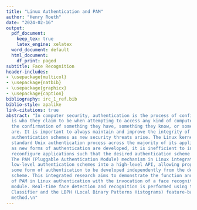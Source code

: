 ```yaml
---
title: "Linux Authentication and PAM"
author: "Henry Roeth"
date: "2024-02-16"
output:
  pdf_document:
    keep_tex: true
    latex_engine: xelatex
  word_document: default
  html_document:
    df_print: paged
subtitle: Face Recognition
header-includes:
- \usepackage{multicol}
- \usepackage{natbib}
- \usepackage{graphicx}
- \usepackage{caption}
bibliography: irc_1_ref.bib
biblio-style: apalike
link-citations: true
abstract: "In computer security, authentication is the process of confirming someone
  is who they claim to be when attempting to access any kind of computer system through
  the confirmation of something they have, something they know, or something they
  are. It is important to always maintain and improve the integrity of computer systems’
  authentication schemes as new security threats arise. The Linux kernel invokes the
  standard Unix authentication process across the majority of its applications. However,
  as new forms of authentication are developed, it is inefficient to individually
  reconfigure applications such that the desired authentication scheme is incorporated.
  The PAM (Pluggable Authentication Module) mechanism in Linux integrates various
  low-level authentication schemes into a high-level API, allowing programs that require
  some form of authentication to be developed independently from the desired authentication
  scheme. This integrated research aims to demonstrate the function and importance
  of PAM in Linux authentication with the invocation of a face recognition PAM security
  module. Real-time face detection and recognition is performed using the Haar Cascade
  Classifier and the LBPH (Local Binary Patterns Histograms) feature-based face recognition
  method.\n"
---
```


\begin{multicols}{2}

\section{Introduction}
The Linux kernel invokes the standard Unix authentication process across most of its applications (e.g., common-auth, sshd, su, and sudo). When developers are creating and updating applications, it would prove quite inefficient to individually reconfigure application logic such that it aligns with the newly desired authentication scheme. This would mean restructuring code and requiring other dependencies. With this in mind, developers need a way to invoke authentication schemes independently from applications, allowing for a more modular approach. This enables programs to run separately. Much like it's father kernel (Unix) the Linux kernel invokes these modular authentication schemes via the PAM (Pluggable Authentication Module) mechanism. One might think of this as a multitool. Just as a multitool can have different tools for various purposes like cutting, screwing, or opening, PAM provides different authentication methods for Linux. Depending on what you need to authenticate—be it through passwords, biometrics, or other means—you can plug in the appropriate tool/module into PAM to handle the authentication process effectively. This integrated research aims to display this function with the creation of a modular authentication scheme—face recognition.

\section{Overview of Linux Authentication}
Linux authentication involves several components. Centrally are the /etc/passwd and /etc/shadow files. In `/etc/passwd`, user account information such as usernames, user IDs, group IDs, and home directories are stored. The tangible passwords are more securely stored in `/etc/shadow`. It is here where there are hashed passwords and other security-related information. Each line in `/etc/shadow` represents a user account and includes uniquely populated fields like usernames, encrypted passwords, password aging and expiration details, and account lockout information. When any user attempts to login to the machine, the system hashes the entered password using the same algorithm as the one stored in /etc/shadow. If the hashed passwords match, access is granted to the user. More specifically, hashing involves the conversion of a password into a fixed-length string of characters using a cryptographic hash function. This process is irreversible, meaning the original password cannot be easily derived from the hash. Another additional measure of security that is implemented in the hashing process is salting. Salting is where a random value (a salt) is added to the password before hashing. This prevents attackers from using precomputed hash tables, also known as rainbow tables, to crack passwords. These unique fields in the /etc/shadow file are separated by colons, with each field serving a specific purpose. These fields may typically include the username, the hashed password, the last password date, the minimum and maximum password age, the password warning period, the password inactivity period, the account expiration date, and the account expiration date warning. To summarize, the integrity of the Linux authentication process relies on secure data storage of hashed passwords, salting for additional security, and an automated management system of user account information. As this relates to PAM, the invoked module (found in the directory /lib/*/security) is the primary logic to which the input password is hashed and compared to the corresponding hash in the /etc/shadow file; it is then followed by either a success or failure being return to the PAM mechanism.

\section{Hashing}
Hashing plays a pivotal role in Linux authentication mechanisms, safeguarding user credentials stored on the system. In Linux, password hashes are typically generated using cryptographic hash functions such as SHA-256 or SHA-512. When a user sets or updates their password, the system computes the hash of the password and stores it in the system's password file (`/etc/shadow`). When a user attempts to log in, the system hashes the provided password using the same algorithm and compares it with the stored hash in the password file. If the hashes match, access is granted. Otherwise, access is denied. This process ensures that even if an attacker gains access to the password file, obtaining the original passwords is exceedingly difficult due to the one-way nature of cryptographic hashing. According to \cite{doe2020survey}, hash functions are crucial for data integrity verification in authentication systems, emphasizing properties like collision resistance, which are essential for robust security implementations.

\section{Salts}
Salts are key in enhancing the security of password storage in Linux. When a user sets or changes their password, a random salt is generated and combined with the password before hashing. This salt is then stored alongside the hashed password in the system's password file. The purpose of the salt is to prevent attackers from using precomputed hash tables, such as rainbow tables, to quickly determine the original password from its hash. By adding a unique salt to each password before hashing, even if two users have the same password, their hashed values will be different due to the different salts used. Consequently, rainbow table attacks become impractical, as attackers would need to generate a new table for each unique salt value. This significantly increases the complexity and time required for password cracking attempts. Salting effectively mitigates various password-based attacks, thereby strengthening the overall security of the Linux authentication system (\cite{smith2021importance}).

\end{multicols}

\begin{figure}[htbp]
  \centering
  \includegraphics[width=0.4\linewidth]{images/salting.png}
  \caption{Linux Salting Process}
\end{figure}

\begin{multicols}{2}

\section{PAM Configuration}
Pluggable Authentication Modules (PAM) constitute a critical component of Linux systems, providing a flexible framework for authentication management. PAM enables system administrators to configure authentication policies independently of the applications requiring authentication, thus promoting modularity and security. Central to PAM's functionality are its configuration files located in `/etc/pam.d/`, which define the authentication rules for specific services or applications. These configuration files specify the modules to be invoked during authentication, such as password verification, account validation, and session management. Each module performs a specific authentication task, allowing administrators to tailor authentication mechanisms according to their security requirements. PAM modules can employ various authentication methods, including traditional password-based authentication, token-based authentication, biometric authentication, and multi-factor authentication. Additionally, PAM's modular design allows for the inclusion of custom authentication modules located in `/lib/*/security`, enabling further customization and integration with external authentication services, such as LDAP or Kerberos. This flexibility, coupled with PAM's extensibility, makes it a cornerstone of Linux security, facilitating robust authentication mechanisms that can adapt to diverse system architectures and security policies (\cite{jones2022importance}). 

\end{multicols}

\begin{figure}[htbp]
  \centering
  \includegraphics[width=0.4\linewidth]{images/pam_configuration.png}
  \caption{PAM System Framework}
\end{figure}

\begin{multicols}{2}

\section{Biometrics}
Biometrics, a field at the intersection of computer science and biology, offers innovative solutions for identity verification and access control. It involves the measurement and analysis of unique physical or behavioral characteristics to establish an individual's identity. Unlike traditional authentication methods like passwords or tokens, which can be lost, stolen, or forgotten, biometric traits are inherently linked to a person and are difficult to replicate. Biometric systems typically capture data from various sources, including fingerprints, iris patterns, facial features, voice patterns, and even behavioral traits like gait or typing patterns. These biometric data are then processed and converted into mathematical representations, often referred to as templates or biometric signatures. During authentication, a user's biometric data is captured and compared against the stored template in a database. If the biometric features match within an acceptable threshold, access is granted. The use of biometrics offers several advantages, including increased security, convenience, and resistance to fraud. However, challenges such as privacy concerns, accuracy, and susceptibility to spoofing techniques remain significant areas of research and development in the field. Nonetheless, with advancements in technology and algorithms, biometrics continues to gain traction in various domains, including law enforcement, border control, banking, and mobile devices (\cite{wang2023introduction}).

\section{Machine Learning}

Machine learning, a subset of artificial intelligence, has revolutionized various fields by enabling systems to learn from data and make predictions or decisions without explicit programming. In the context of face recognition, machine learning algorithms play a pivotal role in extracting meaningful features from facial images and identifying patterns that distinguish one individual from another. These algorithms can be trained on vast datasets of labeled facial images, learning to recognize unique facial characteristics such as the arrangement of eyes, nose, and mouth, as well as more subtle cues like skin texture and facial expressions. Convolutional Neural Networks (CNNs) are particularly effective for face recognition tasks, leveraging hierarchical layers to automatically learn relevant features at different levels of abstraction. Additionally, techniques like transfer learning allow pre-trained models to be fine-tuned on specific face recognition tasks, enhancing performance even with limited training data. Despite the remarkable progress in face recognition enabled by machine learning, challenges such as robustness to variations in pose, illumination, and occlusion persist, driving ongoing research efforts to develop more accurate and reliable face recognition systems (\cite{schwarz2021machine}). Furthermore, within the realm of face recognition, one prominent method that leverages machine learning techniques is Local Binary Pattern Histograms (LBPH). LBPH is a texture-based approach that captures local patterns in an image and constructs histograms of these patterns to represent the image's texture. This method has gained popularity for its simplicity, computational efficiency, and effectiveness, particularly in scenarios with limited training data or computational resources. By incorporating machine learning principles, LBPH algorithms can adapt and learn discriminative patterns from facial images, contributing to the advancement of robust and accurate face recognition systems.

\section{Haar Cascade Classifier}
The Haar Cascade Classifier is a widely used object detection algorithm in computer vision, particularly in tasks such as face detection. Developed by Viola and Jones in 2001, this method utilizes a set of simple rectangular features called Haar-like features, which are extracted from image windows at different scales and positions. These features are then fed into a cascade of classifiers, each of which efficiently distinguishes between regions of an image that likely contain the object of interest and those that do not. The cascade structure allows for fast rejection of non-object regions, enabling real-time processing of images or video streams. While originally introduced for face detection, the Haar Cascade Classifier has since been applied to various object detection tasks, demonstrating its versatility and effectiveness in detecting objects in complex scenes (\cite{viola2004robust}).

\end{multicols}

\begin{figure}[htbp]
  \centering
  \includegraphics[width=0.4\linewidth]{images/haar_features.png}
  \caption{Haar-Like Features}
\end{figure}

\begin{figure}[htbp]
  \centering
  \includegraphics[width=0.4\linewidth]{images/haar_features_1.png}
  \caption{Application of Haar-Like Features}
\end{figure}

\begin{multicols}{2}

\section{Local Binary Pattern Historgrams}
Local Binary Patterns (LBPH) remains a stalwart in face recognition, esteemed for its robustness and adaptability to diverse conditions. This method dissects facial images into local neighborhoods, each representing a distinct region of interest. LBPH meticulously examines texture information encoded in pixel intensity values. Its process involves assessing the relationship between the central pixel and its surrounding neighbors, encapsulated within a circular neighborhood. Herein lies LBPH's efficacy: binary encoding of this relationship. For each pixel, LBPH determines whether its intensity surpasses or falls short of its neighbors'. Pixels with higher intensities receive a binary value of 1; otherwise, they receive 0. This binary representation, akin to a digital fingerprint, captures intricate texture details intrinsic to the facial region. By traversing the entire image and repeating this process for every pixel, LBPH assembles a comprehensive mosaic of texture patterns, each encoded into a binary string. These strings, emblematic of the texture variations within each neighborhood, are transformed into decimal values. LBPH distills these values into histograms, encapsulating texture within each neighborhood. Subsequently, these histograms, akin to miniature texture portraits, are concatenated into a feature vector, emblematic of the entire facial image. LBPH transcends limitations of traditional face recognition techniques, surmounting challenges posed by illumination variations, pose changes, and facial expressions (\cite{ahonen2004}; \cite{tan2007}). Thus, LBPH emerges as an efficient method in face recognition, indispensable in applications from security systems to human-computer interaction interfaces.

\end{multicols}

\begin{figure}[htbp]
  \centering
  \includegraphics[width=0.4\linewidth]{images/lbph.png}
  \caption{Local Binary Pattern}
\end{figure}

\begin{figure}[htbp]
  \centering
  \includegraphics[width=0.4\linewidth]{images/lbph_1.png}
  \caption{LBP Application}
\end{figure}

\begin{figure}[htbp]
  \centering
  \includegraphics[width=0.4\linewidth]{images/lbph_2.png}
  \caption{Decimal Value Calculation Process}
\end{figure}

\bibliographystyle{apalike}
\bibliography{irc_1_ref.bib}